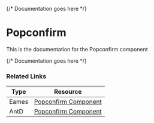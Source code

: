 

<Meta of={PopconfirmStories} />

{/* Documentation goes here */}

# Popconfirm

This is the documentation for the Popconfirm component

{/* Documentation goes here */}

<Canvas meta={PopconfirmStories.default} />

### Related Links

| Type  | Resource                                                                                                                                               |
| ----- | ------------------------------------------------------------------------------------------------------------------------------------------------------ |
| Eames | [Popconfirm Component](https://www.figma.com/design/veXnmignQnJz8StIq10VJ5/Eames-2.0---Foundations-%26-Components?node-id=422-13717&p=f&t=1Pi9thxrLJt7TsHN-0) |
| AntD | [Popconfirm Component](https://ant.design/components/popconfirm) |
